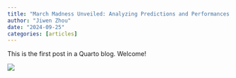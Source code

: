```yaml
---
title: "March Madness Unveiled: Analyzing Predictions and Performances in the 2024 NCAA"
author: "Jiwen Zhou"
date: "2024-09-25"
categories: [articles]
---
```


This is the first post in a Quarto blog. Welcome!

![](March_Madness.png)


